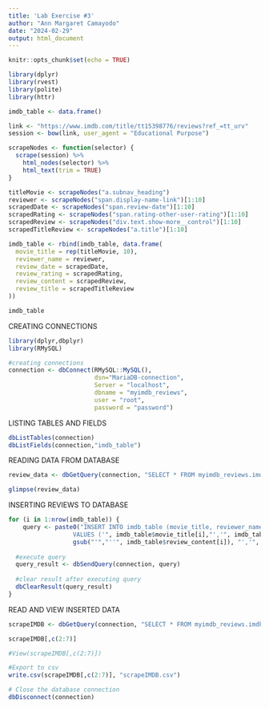 ---
title: 'Lab Exercise #3'
author: "Ann Margaret Camayodo"
date: "2024-02-29"
output: html_document
---

```{r setup, include=FALSE}
knitr::opts_chunk$set(echo = TRUE)
```

```{r}
library(dplyr)
library(rvest)
library(polite)
library(httr)

imdb_table <- data.frame()

link <- "https://www.imdb.com/title/tt15398776/reviews?ref_=tt_urv"
session <- bow(link, user_agent = "Educational Purpose")

scrapeNodes <- function(selector) {
  scrape(session) %>%
    html_nodes(selector) %>%
    html_text(trim = TRUE)
}

titleMovie <- scrapeNodes("a.subnav_heading")
reviewer <- scrapeNodes("span.display-name-link")[1:10]
scrapedDate <- scrapeNodes("span.review-date")[1:10]
scrapedRating <- scrapeNodes("span.rating-other-user-rating")[1:10]
scrapedReview <- scrapeNodes("div.text.show-more__control")[1:10]
scrapedTitleReview <- scrapeNodes("a.title")[1:10]

imdb_table <- rbind(imdb_table, data.frame(
  movie_title = rep(titleMovie, 10),
  reviewer_name = reviewer,
  review_date = scrapedDate,
  review_rating = scrapedRating,
  review_content = scrapedReview,
  review_title = scrapedTitleReview
))

imdb_table

```

CREATING CONNECTIONS

```{r}

library(dplyr,dbplyr)
library(RMySQL)

#creating connections
connection <- dbConnect(RMySQL::MySQL(),
                        dsn="MariaDB-connection",
                        Server = "localhost",
                        dbname = "myimdb_reviews", 
                        user = "root", 
                        password = "password") 

```

LISTING TABLES AND FIELDS

```{r}
dbListTables(connection)
dbListFields(connection,"imdb_table")
```

READING DATA FROM DATABASE

```{r}

review_data <- dbGetQuery(connection, "SELECT * FROM myimdb_reviews.imdb_table")

glimpse(review_data)

```

INSERTING REVIEWS TO DATABASE

```{r}

for (i in 1:nrow(imdb_table)) {
    query <- paste0("INSERT INTO imdb_table (movie_title, reviewer_name, review_date, review_rating, review_content, review_title) 
                  VALUES ('", imdb_table$movie_title[i],"','", imdb_table$reviewer_name[i], "','", imdb_table$review_date[i],"','", imdb_table$review_rating[i], "','",
                  gsub("'","''", imdb_table$review_content[i]), "','", gsub("'","''", imdb_table$review_title[i]), "')")
  
  #execute query
  query_result <- dbSendQuery(connection, query)
  
  #clear result after executing query
  dbClearResult(query_result)
}

```

READ AND VIEW INSERTED DATA

```{r}

scrapeIMDB <- dbGetQuery(connection, "SELECT * FROM myimdb_reviews.imdb_table")

scrapeIMDB[,c(2:7)]

#View(scrapeIMDB[,c(2:7)])

#Export to csv
write.csv(scrapeIMDB[,c(2:7)], "scrapeIMDB.csv")

```

```{r}
# Close the database connection
dbDisconnect(connection)

```